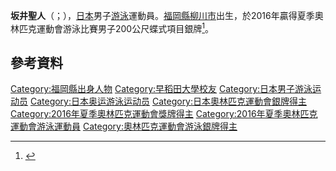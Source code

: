 {{多個問題|
{{Expand|time=2016-08-10T06:11:46+00:00}}
{{请求翻译|time=2016-08-10T06:11:46+00:00}}
}}
{{noteTA|G1=Aquatics}}
{{Infobox Swimmer
| name = 坂井聖人
| image       = Masato Sakai Rio 2016.jpg
| imagesize   = 
| caption     = 坂井在[[2016年夏季奧林匹克運動會男子200公尺蝶式比賽|2016年奥运会男子200米蝶泳]]决赛中获得银牌
| fullname    =  
| nationality = {{JPN}}
| strokes     = [[混合泳|混合泳]]
| club        = 
| collegeteam = [[早稻田大學|早稻田大學]]
| birth_date  = {{birth date and age|1995|6|6}}<ref name="OLYMPIC">[http://www.joc.or.jp/games/olympic/riodejaneiro/sports/swimming/team/sakaimasato.html {{Wayback|url=http://www.joc.or.jp/games/olympic/riodejaneiro/sports/swimming/team/sakaimasato.html |date=20160811014208 }} {{Wayback|url=http://www.joc.or.jp/games/olympic/riodejaneiro/sports/swimming/team/sakaimasato.html |date=20160811014208 }} {{Wayback|url=http://www.joc.or.jp/games/olympic/riodejaneiro/sports/swimming/team/sakaimasato.html |date=20160811014208 }} {{lang|ja|坂井 聖人 (競泳) - リオオリンピック2016 - JOC}}] 2016 JAPANESE OLYMPIC COMMITTEE  {{lang|ja|第31回 オリンピック競技大会}}{{ja}}</ref>
| birth_place = {{JPN}}[[福岡縣|福岡縣]][[柳川市|柳川市]]
| height      = {{height|m=1.81}}<ref name="OLYMPIC"/>
| weight      = {{weight|kg=72}}<ref name="OLYMPIC"/>
| medaltemplates =
{{MedalSport | 男子[[游泳|游泳]]}}
{{MedalCountry | {{JPN}}}}
{{MedalCompetition|[[奧林匹克運動會|奧林匹克運動會]]}}
{{MedalSilver| [[2016年夏季奧林匹克運動會|2016年 里約熱內盧]]|[[2016年夏季奥林匹克运动会游泳比赛|200公尺蝶式]]}}
}}

'''坂井聖人'''（{{lang-ja|坂井 聖人}}；{{bd|1995年|6月6日|}}），[[日本|日本]]男子[[游泳|游泳]]運動員。[[福岡縣|福岡縣]][[柳川市|柳川市]]出生，於2016年贏得夏季奧林匹克運動會游泳比賽男子200公尺蝶式項目銀牌<ref>{{cite web|url=http://www.nikkansports.com/olympic/rio2016/swimming/news/1692520.html|script-title=ja:坂井聖人が大逆転銀メダル　１年のスタミナ強化実る|publisher=[[日刊體育|日刊體育]]|accessdate=2016-08-10|date=2016-08-10|archive-date=2016-08-13|archive-url=https://web.archive.org/web/20160813050727/http://www.nikkansports.com/olympic/rio2016/swimming/news/1692520.html|dead-url=no}}</ref>。

==參考資料==
{{Reflist}}

{{DEFAULTSORT:Sakai, Masato}}
[[Category:福岡縣出身人物|Category:福岡縣出身人物]]
[[Category:早稻田大學校友|Category:早稻田大學校友]]
[[Category:日本男子游泳运动员|Category:日本男子游泳运动员]]
[[Category:日本奥运游泳运动员|Category:日本奥运游泳运动员]]
[[Category:日本奧林匹克運動會銀牌得主|Category:日本奧林匹克運動會銀牌得主]]
[[Category:2016年夏季奧林匹克運動會獎牌得主|Category:2016年夏季奧林匹克運動會獎牌得主]]
[[Category:2016年夏季奧林匹克運動會游泳運動員|Category:2016年夏季奧林匹克運動會游泳運動員]]
[[Category:奧林匹克運動會游泳銀牌得主|Category:奧林匹克運動會游泳銀牌得主]]
